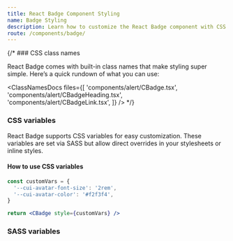 ```yaml
---
title: React Badge Component Styling
name: Badge Styling
description: Learn how to customize the React Badge component with CSS classes, variables, and SASS for flexible styling and seamless integration into your design.
route: /components/badge/
---
```


{/* ### CSS class names

React Badge comes with built-in class names that make styling super simple. Here’s a quick rundown of what you can use:

<ClassNamesDocs
  files={[
    'components/alert/CBadge.tsx',
    'components/alert/CBadgeHeading.tsx',
    'components/alert/CBadgeLink.tsx',
  ]}
/> */}

### CSS variables

React Badge supports CSS variables for easy customization. These variables are set via SASS but allow direct overrides in your stylesheets or inline styles.

<ScssDocs file="_badge.scss" capture="badge-css-vars" />

#### How to use CSS variables

```jsx
const customVars = {
  '--cui-avatar-font-size': '2rem',
  '--cui-avatar-color': '#f2f3f4',
}

return <CBadge style={customVars} />
```

### SASS variables

<ScssDocs file="_variables.scss" capture="badge-variables" />
